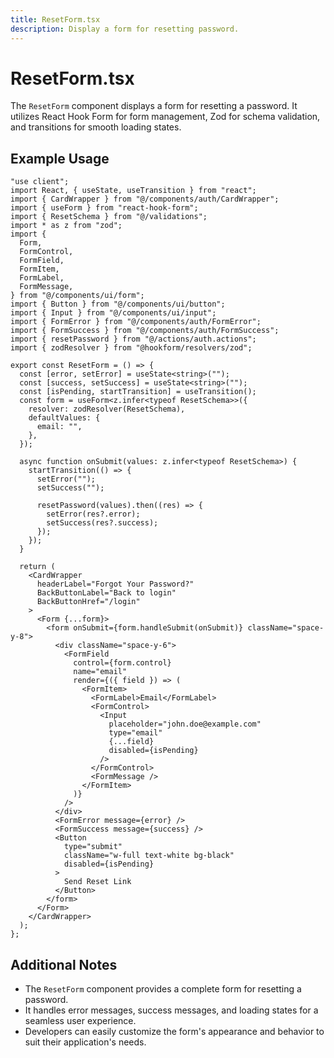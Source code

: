 ```yaml
---
title: ResetForm.tsx
description: Display a form for resetting password.
---
```


# ResetForm.tsx

The `ResetForm` component displays a form for resetting a password. It utilizes React Hook Form for form management, Zod for schema validation, and transitions for smooth loading states.

## Example Usage

```tsx
"use client";
import React, { useState, useTransition } from "react";
import { CardWrapper } from "@/components/auth/CardWrapper";
import { useForm } from "react-hook-form";
import { ResetSchema } from "@/validations";
import * as z from "zod";
import {
  Form,
  FormControl,
  FormField,
  FormItem,
  FormLabel,
  FormMessage,
} from "@/components/ui/form";
import { Button } from "@/components/ui/button";
import { Input } from "@/components/ui/input";
import { FormError } from "@/components/auth/FormError";
import { FormSuccess } from "@/components/auth/FormSuccess";
import { resetPassword } from "@/actions/auth.actions";
import { zodResolver } from "@hookform/resolvers/zod";
```

```tsx
export const ResetForm = () => {
  const [error, setError] = useState<string>("");
  const [success, setSuccess] = useState<string>("");
  const [isPending, startTransition] = useTransition();
  const form = useForm<z.infer<typeof ResetSchema>>({
    resolver: zodResolver(ResetSchema),
    defaultValues: {
      email: "",
    },
  });

  async function onSubmit(values: z.infer<typeof ResetSchema>) {
    startTransition(() => {
      setError("");
      setSuccess("");

      resetPassword(values).then((res) => {
        setError(res?.error);
        setSuccess(res?.success);
      });
    });
  }

  return (
    <CardWrapper
      headerLabel="Forgot Your Password?"
      BackButtonLabel="Back to login"
      BackButtonHref="/login"
    >
      <Form {...form}>
        <form onSubmit={form.handleSubmit(onSubmit)} className="space-y-8">
          <div className="space-y-6">
            <FormField
              control={form.control}
              name="email"
              render={({ field }) => (
                <FormItem>
                  <FormLabel>Email</FormLabel>
                  <FormControl>
                    <Input
                      placeholder="john.doe@example.com"
                      type="email"
                      {...field}
                      disabled={isPending}
                    />
                  </FormControl>
                  <FormMessage />
                </FormItem>
              )}
            />
          </div>
          <FormError message={error} />
          <FormSuccess message={success} />
          <Button
            type="submit"
            className="w-full text-white bg-black"
            disabled={isPending}
          >
            Send Reset Link
          </Button>
        </form>
      </Form>
    </CardWrapper>
  );
};
```

## Additional Notes

- The `ResetForm` component provides a complete form for resetting a password.
- It handles error messages, success messages, and loading states for a seamless user experience.
- Developers can easily customize the form's appearance and behavior to suit their application's needs.
